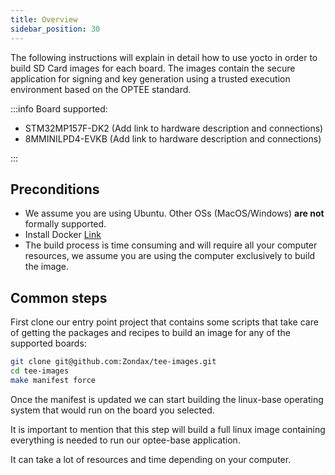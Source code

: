 ```yaml
---
title: Overview
sidebar_position: 30
---
```


The following instructions will explain in detail how to use yocto in order to build SD Card images for each board.
The images contain the secure application for signing and key generation using a trusted execution environment based on the OPTEE standard.

:::info
Board supported:

- STM32MP157F-DK2 (Add link to hardware description and connections)
- 8MMINILPD4-EVKB (Add link to hardware description and connections)

:::

## Preconditions

- We assume you are using Ubuntu. Other OSs (MacOS/Windows) **are not** formally supported.
- Install Docker [Link](https://docs.docker.com/install/linux/docker-ce/ubuntu/)
- The build process is time consuming and will require all your computer resources, we assume you are using the computer exclusively to build the
  image.

## Common steps

First clone our entry point project that contains some scripts that take care of getting the packages and recipes to build an image for any of the supported boards:

```bash
git clone git@github.com:Zondax/tee-images.git
cd tee-images
make manifest force
```

Once the manifest is updated we can start building the linux-base operating system that would run on the board you selected.

It is important to mention that this step will build a full linux image containing everything is needed to run our optee-base application.

It can take a lot of resources and time depending on your computer.
